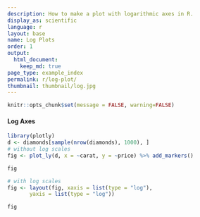 ```yaml
---
description: How to make a plot with logarithmic axes in R.
display_as: scientific
language: r
layout: base
name: Log Plots
order: 1
output:
  html_document:
    keep_md: true
page_type: example_index
permalink: r/log-plot/
thumbnail: thumbnail/log.jpg
---
```


```r
knitr::opts_chunk$set(message = FALSE, warning=FALSE)
```
#### Log Axes

```r
library(plotly)
d <- diamonds[sample(nrow(diamonds), 1000), ]
# without log scales
fig <- plot_ly(d, x = ~carat, y = ~price) %>% add_markers()

fig
```

```r
# with log scales
fig <- layout(fig, xaxis = list(type = "log"),
       yaxis = list(type = "log"))

fig
```